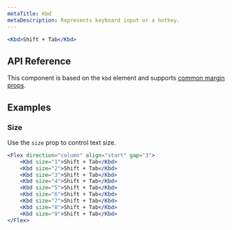 ```yaml
---
metaTitle: Kbd
metaDescription: Represents keyboard input or a hotkey.
---
```


```jsx live=true
<Kbd>Shift + Tab</Kbd>
```

## API Reference

This component is based on the `kbd` element and supports [common margin props](/themes/docs/overview/layout#margin-props).

<ThemesPropsTable defs="kbdPropDefs" />

## Examples

### Size

Use the `size` prop to control text size.

```jsx live=true scroll=true
<Flex direction="column" align="start" gap="3">
	<Kbd size="1">Shift + Tab</Kbd>
	<Kbd size="2">Shift + Tab</Kbd>
	<Kbd size="3">Shift + Tab</Kbd>
	<Kbd size="4">Shift + Tab</Kbd>
	<Kbd size="5">Shift + Tab</Kbd>
	<Kbd size="6">Shift + Tab</Kbd>
	<Kbd size="7">Shift + Tab</Kbd>
	<Kbd size="8">Shift + Tab</Kbd>
	<Kbd size="9">Shift + Tab</Kbd>
</Flex>
```
